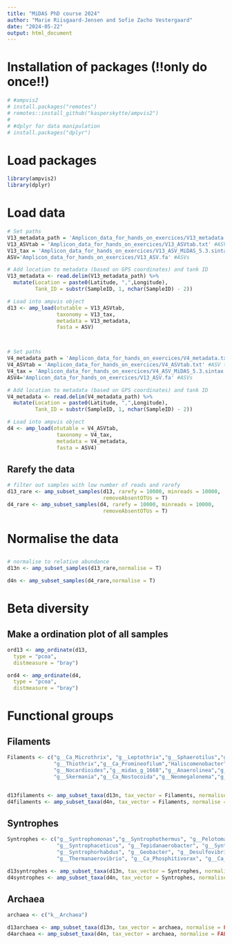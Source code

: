 ```yaml
---
title: "MiDAS PhD course 2024"
author: "Marie Riisgaard-Jensen and Sofie Zacho Vestergaard"
date: "2024-05-22"
output: html_document
---
```


# Installation of packages (!!only do once!!)
```r
# #ampvis2
# install.packages("remotes")
# remotes::install_github("kasperskytte/ampvis2")
# 
# #dplyr for data manipulation
# install.packages("dplyr")
```


# Load packages
```r
library(ampvis2)
library(dplyr)
```


# Load data
```r
# Set paths
V13_metadata_path = 'Amplicon_data_for_hands_on_exercices/V13_metadata.txt'#metadata
V13_ASVtab = 'Amplicon_data_for_hands_on_exercices/V13_ASVtab.txt' #ASV table
V13_tax = 'Amplicon_data_for_hands_on_exercices/V13_ASV_MiDAS_5.3.sintax' #taxonomy
ASV='Amplicon_data_for_hands_on_exercices/V13_ASV.fa' #ASVs

# Add location to metadata (based on GPS coordinates) and tank ID
V13_metadata <- read.delim(V13_metadata_path) %>% 
  mutate(Location = paste0(Latitude, ",",Longitude),
         Tank_ID = substr(SampleID, 1, nchar(SampleID) - 2))

# Load into ampvis object
d13 <- amp_load(otutable = V13_ASVtab, 
                taxonomy = V13_tax,
                metadata = V13_metadata,
                fasta = ASV)



# Set paths
V4_metadata_path = 'Amplicon_data_for_hands_on_exercices/V4_metadata.txt'#metadata
V4_ASVtab = 'Amplicon_data_for_hands_on_exercices/V4_ASVtab.txt' #ASV table
V4_tax = 'Amplicon_data_for_hands_on_exercices/V4_ASV_MiDAS_5.3.sintax' #taxonomy
ASV4='Amplicon_data_for_hands_on_exercices/V13_ASV.fa' #ASVs

# Add location to metadata (based on GPS coordinates) and tank ID
V4_metadata <- read.delim(V4_metadata_path) %>% 
  mutate(Location = paste0(Latitude, ",",Longitude),
         Tank_ID = substr(SampleID, 1, nchar(SampleID) - 2))

# Load into ampvis object
d4 <- amp_load(otutable = V4_ASVtab, 
                taxonomy = V4_tax,
                metadata = V4_metadata,
                fasta = ASV4)

```


## Rarefy the data 
```r
# filter out samples with low number of reads and rarefy
d13_rare <- amp_subset_samples(d13, rarefy = 10000, minreads = 10000,
                               removeAbsentOTUs = T)
d4_rare <- amp_subset_samples(d4, rarefy = 10000, minreads = 10000,
                               removeAbsentOTUs = T)

```


# Normalise the data
## 
```r
# normalise to relative abundance
d13n <- amp_subset_samples(d13_rare,normalise = T)

d4n <- amp_subset_samples(d4_rare,normalise = T)

```





# Beta diversity
## Make a ordination plot of all samples
```r
ord13 <- amp_ordinate(d13,
  type = "pcoa",
  distmeasure = "bray")

ord4 <- amp_ordinate(d4,
  type = "pcoa",
  distmeasure = "bray")


```


# Functional groups
## Filaments
```r
Filaments <- c("g__Ca_Microthrix", "g__Leptothrix","g__Sphaerotilus","g__Ca_Villigracilis","g__Trichococcus",
               "g__Thiothrix","g__Ca_Promineofilum","Haliscomenobacter","g__Gordonia","g__Sarcinithrix","g__Ca_Amarolinea","g__Kouleothrix","g__Ca_Alysiosphaera",
               "g__Nocardioides","g__midas_g_1668","g__Anaerolinea","g__Ca_Caldilinea","g__Ca_Hadersleviella","g__midas_g_344",
               "g__Skermania","g__Ca_Nostocoida","g__Neomegalonema","g__Beggiatoa","g__Ca_Brevefilum")


d13filaments <- amp_subset_taxa(d13n, tax_vector = Filaments, normalise = FALSE)
d4filaments <- amp_subset_taxa(d4n, tax_vector = Filaments, normalise = FALSE)


```

## Syntrophes
```r
Syntrophes <- c("g__Syntrophomonas","g__Syntrophothermus", "g__Pelotomaculum", "g__Tepidimicrobium", "g__Thermacetogenium",
                "g__Syntrophaceticus", "g__Tepidanaerobacter", "g__Syntrophus", "g__Syntrophobacter", "g__Smithella", 
                "g__Syntrophorhabdus", "g__Geobacter", "g__Desulfovibrio", "g__Pseudothermotoga", "g__Aminobacterium", 
                "g__Thermanaerovibrio", "g__Ca_Phosphitivorax", "g__Ca_Propionivorax")

d13syntrophes <- amp_subset_taxa(d13n, tax_vector = Syntrophes, normalise = FALSE)
d4syntrophes <- amp_subset_taxa(d4n, tax_vector = Syntrophes, normalise = FALSE)

```

## Archaea
```r
archaea <- c("k__Archaea")

d13archaea <- amp_subset_taxa(d13n, tax_vector = archaea, normalise = FALSE)
d4archaea <- amp_subset_taxa(d4n, tax_vector = archaea, normalise = FALSE)

```

